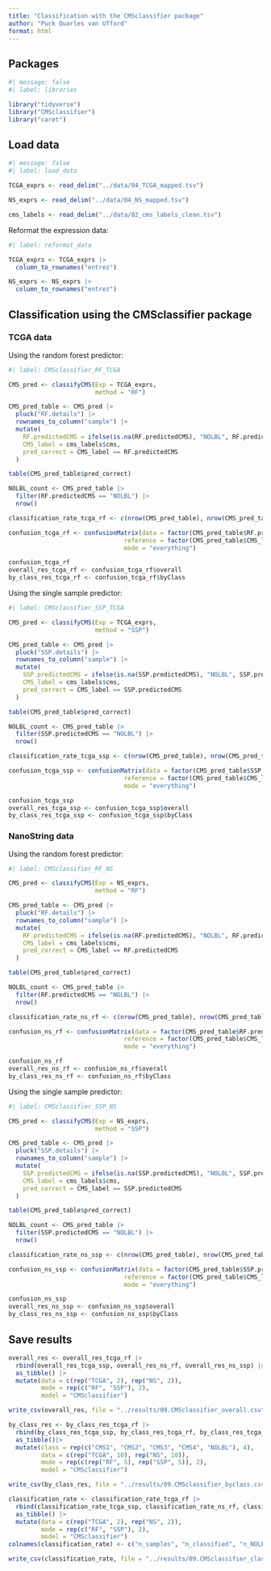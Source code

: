 ```yaml
---
title: "Classification with the CMSclassifier package"
author: "Puck Quarles van Ufford"
format: html
---
```


## Packages

```r
#| message: false
#| label: libraries

library("tidyverse")
library("CMSclassifier")
library("caret")
```

## Load data

```r
#| message: false
#| label: load_data

TCGA_exprs <- read_delim("../data/04_TCGA_mapped.tsv")

NS_exprs <- read_delim("../data/04_NS_mapped.tsv")

cms_labels <- read_delim("../data/02_cms_labels_clean.tsv")
```

Reformat the expression data:

```r
#| label: reformat_data

TCGA_exprs <- TCGA_exprs |> 
  column_to_rownames("entrez")

NS_exprs <- NS_exprs |> 
  column_to_rownames("entrez")
```

## Classification using the CMSclassifier package

### TCGA data

Using the random forest predictor:

```r
#| label: CMSclassifier_RF_TCGA

CMS_pred <- classifyCMS(Exp = TCGA_exprs,
                        method = "RF")

CMS_pred_table <- CMS_pred |>
  pluck("RF.details") |>
  rownames_to_column("sample") |> 
  mutate(
    RF.predictedCMS = ifelse(is.na(RF.predictedCMS), "NOLBL", RF.predictedCMS),
    CMS_label = cms_labels$cms,
    pred_correct = CMS_label == RF.predictedCMS
  )

table(CMS_pred_table$pred_correct)

NOLBL_count <- CMS_pred_table |> 
  filter(RF.predictedCMS == "NOLBL") |> 
  nrow()

classification_rate_tcga_rf <- c(nrow(CMS_pred_table), nrow(CMS_pred_table) - NOLBL_count, NOLBL_count)

confusion_tcga_rf <- confusionMatrix(data = factor(CMS_pred_table$RF.predictedCMS),
                                reference = factor(CMS_pred_table$CMS_label), 
                                mode = "everything")

confusion_tcga_rf
overall_res_tcga_rf <- confusion_tcga_rf$overall
by_class_res_tcga_rf <- confusion_tcga_rf$byClass
```

Using the single sample predictor: 

```r
#| label: CMSclassifier_SSP_TCGA

CMS_pred <- classifyCMS(Exp = TCGA_exprs,
                        method = "SSP")

CMS_pred_table <- CMS_pred |>
  pluck("SSP.details") |>
  rownames_to_column("sample") |> 
  mutate(
    SSP.predictedCMS = ifelse(is.na(SSP.predictedCMS), "NOLBL", SSP.predictedCMS),
    CMS_label = cms_labels$cms,
    pred_correct = CMS_label == SSP.predictedCMS
  )

table(CMS_pred_table$pred_correct)

NOLBL_count <- CMS_pred_table |> 
  filter(SSP.predictedCMS == "NOLBL") |> 
  nrow()

classification_rate_tcga_ssp <- c(nrow(CMS_pred_table), nrow(CMS_pred_table) - NOLBL_count, NOLBL_count)

confusion_tcga_ssp <- confusionMatrix(data = factor(CMS_pred_table$SSP.predictedCMS),
                                reference = factor(CMS_pred_table$CMS_label), 
                                mode = "everything")

confusion_tcga_ssp
overall_res_tcga_ssp <- confusion_tcga_ssp$overall
by_class_res_tcga_ssp <- confusion_tcga_ssp$byClass
```

### NanoString data

Using the random forest predictor:

```r
#| label: CMSclassifier_RF_NS

CMS_pred <- classifyCMS(Exp = NS_exprs,
                        method = "RF")

CMS_pred_table <- CMS_pred |>
  pluck("RF.details") |>
  rownames_to_column("sample") |> 
  mutate(
    RF.predictedCMS = ifelse(is.na(RF.predictedCMS), "NOLBL", RF.predictedCMS),
    CMS_label = cms_labels$cms,
    pred_correct = CMS_label == RF.predictedCMS
  )

table(CMS_pred_table$pred_correct)

NOLBL_count <- CMS_pred_table |> 
  filter(RF.predictedCMS == "NOLBL") |> 
  nrow()

classification_rate_ns_rf <- c(nrow(CMS_pred_table), nrow(CMS_pred_table) - NOLBL_count, NOLBL_count)

confusion_ns_rf <- confusionMatrix(data = factor(CMS_pred_table$RF.predictedCMS),
                                reference = factor(CMS_pred_table$CMS_label), 
                                mode = "everything")

confusion_ns_rf
overall_res_ns_rf <- confusion_ns_rf$overall
by_class_res_ns_rf <- confusion_ns_rf$byClass
```

Using the single sample predictor:

```r
#| label: CMSclassifier_SSP_NS

CMS_pred <- classifyCMS(Exp = NS_exprs,
                        method = "SSP")

CMS_pred_table <- CMS_pred |>
  pluck("SSP.details") |>
  rownames_to_column("sample") |> 
  mutate(
    SSP.predictedCMS = ifelse(is.na(SSP.predictedCMS), "NOLBL", SSP.predictedCMS),
    CMS_label = cms_labels$cms,
    pred_correct = CMS_label == SSP.predictedCMS
  )

table(CMS_pred_table$pred_correct)

NOLBL_count <- CMS_pred_table |> 
  filter(SSP.predictedCMS == "NOLBL") |> 
  nrow()

classification_rate_ns_ssp <- c(nrow(CMS_pred_table), nrow(CMS_pred_table) - NOLBL_count, NOLBL_count)

confusion_ns_ssp <- confusionMatrix(data = factor(CMS_pred_table$SSP.predictedCMS),
                                reference = factor(CMS_pred_table$CMS_label), 
                                mode = "everything")

confusion_ns_ssp
overall_res_ns_ssp <- confusion_ns_ssp$overall
by_class_res_ns_ssp <- confusion_ns_ssp$byClass
```

## Save results

```r
overall_res <- overall_res_tcga_rf |> 
  rbind(overall_res_tcga_ssp, overall_res_ns_rf, overall_res_ns_ssp) |> 
  as_tibble() |> 
  mutate(data = c(rep("TCGA", 2), rep("NS", 2)),
         mode = rep(c("RF", "SSP"), 2),
         model = "CMSclassifier")

write_csv(overall_res, file = "../results/09.CMSclassifier_overall.csv")

by_class_res <- by_class_res_tcga_rf |> 
  rbind(by_class_res_tcga_ssp, by_class_res_tcga_rf, by_class_res_tcga_ssp) |> 
  as_tibble()|> 
  mutate(class = rep(c("CMS1", "CMS2", "CMS3", "CMS4", "NOLBL"), 4),
         data = c(rep("TCGA", 10), rep("NS", 10)),
         mode = rep(c(rep("RF", 5), rep("SSP", 5)), 2),
         model = "CMSclassifier")

write_csv(by_class_res, file = "../results/09.CMSclassifier_byclass.csv")

classification_rate <- classification_rate_tcga_rf |> 
  rbind(classification_rate_tcga_ssp, classification_rate_ns_rf, classification_rate_ns_ssp) |> 
  as_tibble() |> 
  mutate(data = c(rep("TCGA", 2), rep("NS", 2)),
         mode = rep(c("RF", "SSP"), 2),
         model = "CMSclassifier")
colnames(classification_rate) <- c("n_samples", "n_classified", "n_NOLBL", "data", "mode", "model")

write_csv(classification_rate, file = "../results/09.CMSclassifier_classification_rate.csv")
```
